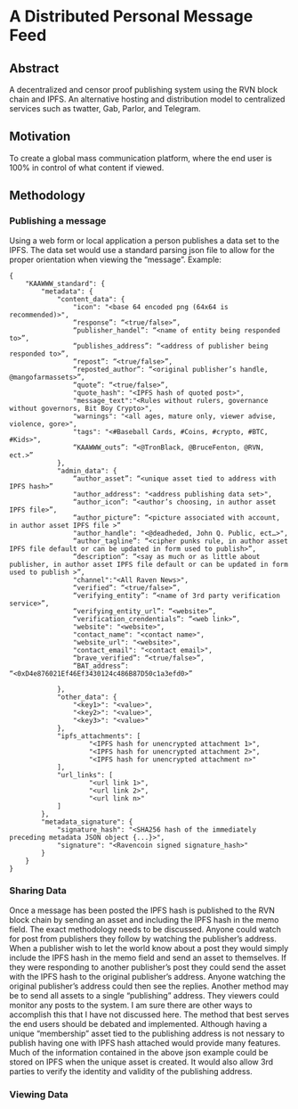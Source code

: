 = A Distributed Personal Message Feed =

==Abstract==

A decentralized and censor proof publishing system using the RVN block chain and IPFS.  An alternative hosting and distribution model to centralized 
services such as twatter, Gab, Parlor, and Telegram. 

==Motivation==

To create a global mass communication platform, where the end user is 100% in control of what content if viewed. 

==Methodology== 	

===Publishing a message===

Using a web form or local application a person publishes a data set to the IPFS.  The data set would use a standard parsing json file to allow for the 
proper orientation when viewing the “message”.  Example:

<pre>
{
	"KAAWWW_standard": {
		"metadata": {
			"content_data": {
				"icon": "<base 64 encoded png (64x64 is recommended)>",
				“response”: “<true/false>”,
				“publisher_handel”: “<name of entity being responded to>”,
				“publishes_address”: “<address of publisher being responded to>”,
				“repost”: “<true/false>”,
				“reposted_author”: “<original publisher’s handle, @mangofarmassets>”,
				“quote”: “<true/false>”,
				"quote_hash": "<IPFS hash of quoted post>",
				"message_text":"<Rules without rulers, governance without governors, Bit Boy Crypto>",
				"warnings": "<all ages, mature only, viewer advise, violence, gore>",
				"tags": "<#Baseball Cards, #Coins, #crypto, #BTC, #Kids>",
				“KAAWWW_outs”: “<@TronBlack, @BruceFenton, @RVN, ect.>”
			},
			"admin_data": {
				“author_asset”: “<unique asset tied to address with IPFS hash>”
				"author_address": "<address publishing data set>",
				“author_icon”: “<author’s choosing, in author asset IPFS file>”,
				“author_picture”: “<picture associated with account, in author asset IPFS file >”
				"author_handle": "<@deadheded, John Q. Public, ect…>",
				“author_tagline”: “<cipher punks rule, in author asset IPFS file default or can be updated in form used to publish>”,
				“description”: “<say as much or as little about publisher, in author asset IPFS file default or can be updated in form used to publish >”,
				"channel":"<All Raven News>",
				“verified”: “<true/false>”,
				“verifying_entity”: “<name of 3rd party verification service>”,
				“verifying_entity_url”: “<website>”,
				“verification_crendentials”: “<web link>”,
				"website": "<website>",
				"contact_name": "<contact name>",
				"website_url": "<website>",
				"contact_email": "<contact email>",
				“brave_verified”: “<true/false>”,
				“BAT_address”: “<0xD4e876021Ef46Ef3430124c486B87D50c1a3efd0>”
				
			},
			"other_data": {
				"<key1>": "<value>",
				"<key2>": "<value>",
				"<key3>": "<value>"
			},
			"ipfs_attachments": [
					"<IPFS hash for unencrypted attachment 1>",
					"<IPFS hash for unencrypted attachment 2>",
					"<IPFS hash for unencrypted attachment n>"
			],
			"url_links": [
					"<url link 1>",
					"<url link 2>",
					"<url link n>"
			]
		},
		"metadata_signature": {
			"signature_hash": "<SHA256 hash of the immediately preceding metadata JSON object {...}>",
			"signature": "<Ravencoin signed signature_hash>"
		}
	}
}
</pre>

===Sharing Data===

Once a message has been posted the IPFS hash is published to the RVN block chain by sending an asset and including the IPFS hash in the memo field.  The exact methodology needs to be discussed.  Anyone could watch for post from publishers they follow by watching the publisher’s address.  When a publisher wish to let the world know about a post they would simply include the IPFS hash in the memo field and send an asset to themselves.  If they were responding to another publisher’s post they could send the asset with the IPFS hash to the original publisher’s address.  Anyone watching the original publisher’s address could then see the replies. 
Another method may be to send all assets to a single “publishing” address.  They viewers could monitor any posts to the system.  
I am sure there are other ways to accomplish this that I have not discussed here.  The method that best serves the end users should be debated and implemented. 
Although having a unique “membership” asset tied to the publishing address is not nessary to publish having one with IPFS hash attached would provide many features.  Much of the information contained in the above json example could be stored on IPFS when the unique asset is created.  It would also allow 3rd parties to verify the identity and validity of the publishing address.

===Viewing Data===
